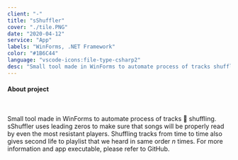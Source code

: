 ```yaml
---
client: "-"
title: "sShuffler"
cover: "./tile.PNG"
date: "2020-04-12"
service: "App"
labels: "WinForms, .NET Framework"
color: "#1B6C44"
language: "vscode-icons:file-type-csharp2"
desc: "Small tool made in WinForms to automate process of tracks shuffling. sShuffler uses leading zeros to make sure that songs will be properly read by even the most resistant players. Shuffling tracks from time to time also gives second life to playlist that we heard in same order n times. For more information and app executable, please refer to GitHub."
---
```



<h4>About project</h4>

<br/>

<p class="text-justify">
  Small tool made in WinForms to automate process of tracks 🎵 shuffling. sShuffler uses leading zeros to make sure that songs will be properly read by even the most resistant players. Shuffling tracks from time to time also gives second life to playlist that we heard in same order <em>n</em> times. For more information and app executable, please refer to GitHub.
</p>

<Arrow/>

<GitHubButton url="https://github.com/trolit/sShuffler#readme"/>
